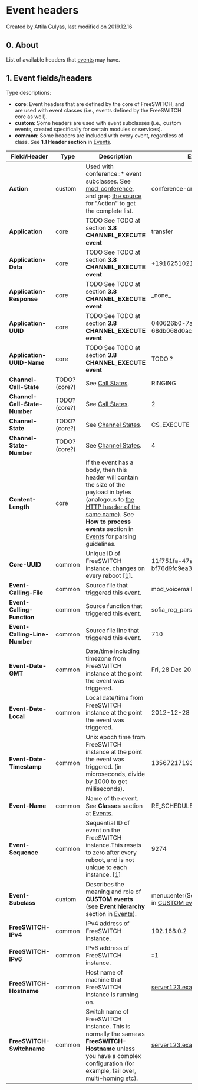 
# Event headers 

 Created by  Attila Gulyas, last modified on 2019.12.16

## 0\. About

List of available headers that [events](./Events_32178330.mdx#0-about) may have.

## 1\. Event fields/headers

Type descriptions:

* **core**: Event headers that are defined by the core of FreeSWITCH, and are used with event classes (i.e., events defined by the FreeSWITCH core as well).
* **custom**: Some headers are used with event subclasses (i.e., custom events, created specifically for certain modules or services).
* **common**: Some headers are included with every event, regardless of class. See **1.1 Header section** in [Events](./Events_32178330.mdx#0-about).

| Field/Header                  | Type          | Description                                                                                                                                                                                                                                                                                     | Example                                                                                               |
| ----------------------------- | ------------- | ----------------------------------------------------------------------------------------------------------------------------------------------------------------------------------------------------------------------------------------------------------------------------------------------- | ----------------------------------------------------------------------------------------------------- |
| **Action**                    | custom        | Used with conference::\* event subclasses. See [mod\_conference](../../Modules/mod_conference_3965534.mdx#list), and grep [the source](https://github.com/signalwire/freeswitch/tree/master/src/mod/applications/mod%5Fconference) for "Action" to get the complete list.                                     | conference-create                                                                                     |
| **Application**               | core          | TODO See TODO at section **3.8 CHANNEL\_EXECUTE event**                                                                                                                                                                                                                                         | transfer                                                                                              |
| **Application-Data**          | core          | TODO See TODO at section **3.8 CHANNEL\_EXECUTE event**                                                                                                                                                                                                                                         | +19162510217 XML default                                                                              |
| **Application-Response**      | core          | TODO See TODO at section **3.8 CHANNEL\_EXECUTE event**                                                                                                                                                                                                                                         | \_none\_                                                                                              |
| **Application-UUID**          | core          | TODO See TODO at section **3.8 CHANNEL\_EXECUTE event**                                                                                                                                                                                                                                         | 040626b0-7a18-417a-89f0-68db068d0ac2                                                                  |
| **Application-UUID-Name**     | core          | TODO See TODO at section **3.8 CHANNEL\_EXECUTE event**                                                                                                                                                                                                                                         | TODO ?                                                                                                |
| **Channel-Call-State**        | TODO? (core?) | See [Call States](../../Dialplan/Call-States_32178212.mdx#0-about).                                                                                                                                                                                                                                                 | RINGING                                                                                               |
| **Channel-Call-State-Number** | TODO? (core?) | See [Call States](../../Dialplan/Call-States_32178212.mdx#0-about).                                                                                                                                                                                                                                                 | 2                                                                                                     |
| **Channel-State**             | TODO? (core?) | See [Channel States](../../Dialplan/Channel-States_7144639.mdx#0-about).                                                                                                                                                                                                                                            | CS\_EXECUTE                                                                                           |
| **Channel-State-Number**      | TODO? (core?) | See [Channel States](../../Dialplan/Channel-States_7144639.mdx#0-about).                                                                                                                                                                                                                                            | 4                                                                                                     |
| **Content-Length**            | core          | If the event has a body, then this header will contain the size of the payload in bytes (analogous to [the HTTP header of the same name](https://tools.ietf.org/html/rfc7230#section-3.3.2)). See **How to process events** section in [Events](./Events_32178330.mdx#0-about) for parsing guidelines. |                                                                                                       |
| **Core-UUID**                 | common        | Unique ID of FreeSWITCH instance, changes on every reboot [\[1](http://www.mail-archive.com/freeswitch-dev@lists.freeswitch.org/msg02600.html)\].                                                                                                                                               | 11f751fa-47a7-11e2-9f24-bf76d9fc9ea3                                                                  |
| **Event-Calling-File**        | common        | Source file that triggered this event.                                                                                                                                                                                                                                                          | mod\_voicemail.c                                                                                      |
| **Event-Calling-Function**    | common        | Source function that triggered this event.                                                                                                                                                                                                                                                      | sofia\_reg\_parse\_auth                                                                               |
| **Event-Calling-Line-Number** | common        | Source file line that triggered this event.                                                                                                                                                                                                                                                     | 710                                                                                                   |
| **Event-Date-GMT**            | common        | Date/time including timezone from FreeSWITCH instance at the point the event was triggered.                                                                                                                                                                                                     | Fri, 28 Dec 2012 19:08:39 GMT                                                                         |
| **Event-Date-Local**          | common        | Local date/time from FreeSWITCH instance at the point the event was triggered.                                                                                                                                                                                                                  | 2012-12-28 19:08:39                                                                                   |
| **Event-Date-Timestamp**      | common        | Unix epoch time from FreeSWITCH instance at the point the event was triggered. (in microseconds, divide by 1000 to get milliseconds).                                                                                                                                                           | 1356721719352143                                                                                      |
| **Event-Name**                | common        | Name of the event. See **Classes** section at [Events](./Events_32178330.mdx#0-about).                                                                                                                                                                                                                 | RE\_SCHEDULE                                                                                          |
| **Event-Sequence**            | common        | Sequential ID of event on the FreeSWITCH instance.This resets to zero after every reboot, and is not unique to each instance. \[[1](https://github.com/signalwire/freeswitch/blob/master/src/switch%5Fevent.c)\]                                                                                | 9274                                                                                                  |
| **Event-Subclass**            | custom        | Describes the meaning and role of **CUSTOM** **events** (see **Event hierarchy** section in [Events](./Events_32178330.mdx#0-about)).                                                                                                                                                                  | menu::enter(See possible values in [CUSTOM event subclasses.](./List-of-CUSTOM-Events_15139388.mdx#0-about)) |
| **FreeSWITCH-IPv4**           | common        | IPv4 address of FreeSWITCH instance.                                                                                                                                                                                                                                                            | 192.168.0.2                                                                                           |
| **FreeSWITCH-IPv6**           | common        | IPv6 address of FreeSWITCH instance.                                                                                                                                                                                                                                                            | ::1                                                                                                   |
| **FreeSWITCH-Hostname**       | common        | Host name of machine that FreeSWITCH instance is running on.                                                                                                                                                                                                                                    | [server123.example.com](http://server123.example.com)server123                                        |
| **FreeSWITCH-Switchname**     | common        | Switch name of FreeSWITCH instance. This is normally the same as **FreeSWITCH-Hostname** unless you have a complex configuration (for example, fail over, multi-homing etc).                                                                                                                    | [server123.example.com](http://server123.example.com)server123                                        |


